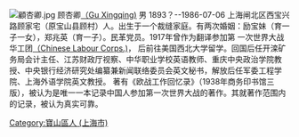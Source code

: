 {{unreferenced|time=2011-11-11T13:31:11+00:00}}
[[File:顧杏卿.jpg|thumb]]
顾杏卿[http://en.wikipedia.org/wiki/Gu_Xingqing （Gu Xingqing)] 男 1893？--1986-07-06 上海闸北区西宝兴路顾家宅（原宝山县顾村）人。出生于一个裁缝家庭。有两次婚姻：励宝妹（育一子一女），郑兆英（育一子）。民革党员。1917年曾作为翻译参加第 一次世界大战华工团[http://en.wikipedia.org/wiki/Chinese_Labour_Corps （Chinese Labour Corps.)]， 后前往美国西北大学留学。回国后任开滦矿务局会计主任、江苏财政厅视察、中华职业学校英语教师、重庆中央政治学院教授、中央银行经济研究处编纂兼新闻联络委员会英文秘书，解放后任军委工程学院、上海外语学院英文教授。
著有《欧战工作回忆录》（1938年商务印书馆三版），被认为是唯一一本记录中国人参加第一次世界大战的著作。其就著作范围内的记录，被认为真实可靠。

[[Category:寶山區人_(上海市)|Category:寶山區人 (上海市)]]